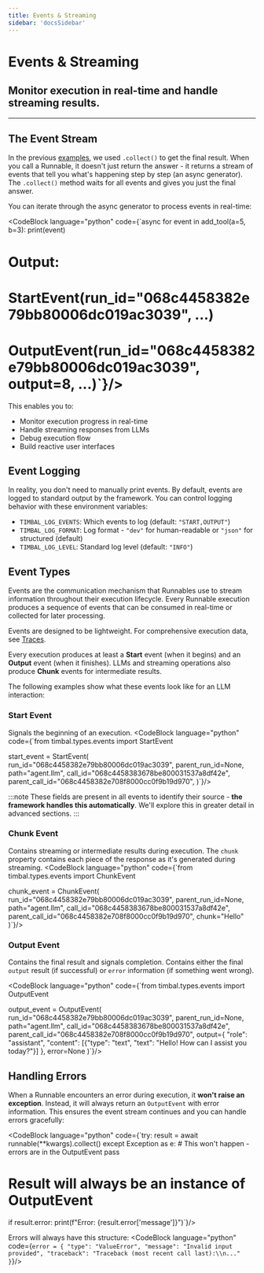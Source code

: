 ```yaml
---
title: Events & Streaming
sidebar: 'docsSidebar'
---
```


# Events & Streaming

<h2 className="subtitle" style={{marginTop: '-17px', fontSize: '1.1rem', fontWeight: 'normal'}}>
Monitor execution in real-time and handle streaming results.
</h2>

---

## The Event Stream

In the previous [examples](./runnables.mdx#parameter-handling-and-basic-execution), we used `.collect()` to get the final result. When you call a Runnable, it doesn't just return the answer - it returns a stream of events that tell you what's happening step by step (an async generator). The `.collect()` method waits for all events and gives you just the final answer.

You can iterate through the async generator to process events in real-time:

<CodeBlock language="python" code={`async for event in add_tool(a=5, b=3):
    print(event)

# Output:
# StartEvent(run_id="068c4458382e79bb80006dc019ac3039", ...)
# OutputEvent(run_id="068c4458382e79bb80006dc019ac3039", output=8, ...)`}/>

This enables you to:
- Monitor execution progress in real-time
- Handle streaming responses from LLMs
- Debug execution flow
- Build reactive user interfaces

## Event Logging

In reality, you don't need to manually print events. By default, events are logged to standard output by the framework. You can control logging behavior with these environment variables:

- `TIMBAL_LOG_EVENTS`: Which events to log (default: `"START,OUTPUT"`)
- `TIMBAL_LOG_FORMAT`: Log format - `"dev"` for human-readable or `"json"` for structured (default)
- `TIMBAL_LOG_LEVEL`: Standard log level (default: `"INFO"`)

## Event Types

Events are the communication mechanism that Runnables use to stream information throughout their execution lifecycle. Every Runnable execution produces a sequence of events that can be consumed in real-time or collected for later processing. 

Events are designed to be lightweight. For comprehensive execution data, see [Traces](./tracing.mdx).

Every execution produces at least a **Start** event (when it begins) and an **Output** event (when it finishes). LLMs and streaming operations also produce **Chunk** events for intermediate results.

The following examples show what these events look like for an LLM interaction:

### Start Event
Signals the beginning of an execution. 
<CodeBlock language="python" code={`from timbal.types.events import StartEvent

start_event = StartEvent(
    run_id="068c4458382e79bb80006dc019ac3039",
    parent_run_id=None, 
    path="agent.llm",
    call_id="068c4458383678be800031537a8df42e",
    parent_call_id="068c4458382e708f8000cc0f9b19d970",
)`}/>

:::note
These fields are present in all events to identify their source - **the framework handles this automatically**. We'll explore this in greater detail in advanced sections.
:::

### Chunk Event
Contains streaming or intermediate results during execution. The `chunk` property contains each piece of the response as it's generated during streaming.
<CodeBlock language="python" code={`from timbal.types.events import ChunkEvent

chunk_event = ChunkEvent(
    run_id="068c4458382e79bb80006dc019ac3039",
    parent_run_id=None,
    path="agent.llm", 
    call_id="068c4458383678be800031537a8df42e",
    parent_call_id="068c4458382e708f8000cc0f9b19d970",
    chunk="Hello"
)`}/>

### Output Event
Contains the final result and signals completion. Contains either the final `output` result (if successful) or `error` information (if something went wrong).

<CodeBlock language="python" code={`from timbal.types.events import OutputEvent

output_event = OutputEvent(
    run_id="068c4458382e79bb80006dc019ac3039",
    parent_run_id=None,
    path="agent.llm",
    call_id="068c4458383678be800031537a8df42e",
    parent_call_id="068c4458382e708f8000cc0f9b19d970",
    output={
        "role": "assistant",
        "content": [{"type": "text", "text": "Hello! How can I assist you today?"}]
    },
    error=None
)`}/>

## Handling Errors

When a Runnable encounters an error during execution, it **won't raise an exception**. Instead, it will always return an `OutputEvent` with error information. This ensures the event stream continues and you can handle errors gracefully:

<CodeBlock language="python" code={`try:
    result = await runnable(**kwargs).collect()
except Exception as e:
    # This won't happen - errors are in the OutputEvent
    pass

# Result will always be an instance of OutputEvent
if result.error:
    print(f"Error: {result.error['message']}")`}/>

Errors will always have this structure:
<CodeBlock language="python" code={`error = {
    "type": "ValueError",
    "message": "Invalid input provided",
    "traceback": "Traceback (most recent call last):\\n..."
}`}/>
